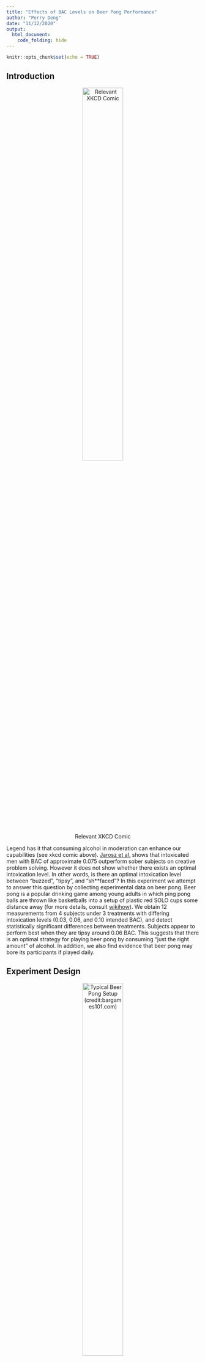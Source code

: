 ```yaml
---
title: "Effects of BAC Levels on Beer Pong Performance"
author: "Perry Deng"
date: "11/12/2020"
output: 
  html_document:
    code_folding: hide
---
```


```r
knitr::opts_chunk$set(echo = TRUE)
```
## Introduction
<center>

![Relevant XKCD Comic](https://imgs.xkcd.com/comics/ballmer_peak.png){width=50%}

</center>

Legend has it that consuming alcohol in moderation can enhance our capabilities (see xkcd comic above). [Jarosz et al.](https://www.sciencedirect.com/science/article/pii/S1053810012000037) shows that intoxicated men with BAC of approximate 0.075 outperform sober subjects on creative problem solving. However it does not show whether there exists an optimal intoxication level. In other words, is there an optimal intoxication level between "buzzed", "tipsy", and "sh\*\*faced"? In this experiment we attempt to answer this question by collecting experimental data on beer pong. Beer pong is a popular drinking game among young adults in which ping pong balls are thrown like basketballs into a setup of plastic red SOLO cups some distance away (for more details, consult [wikihow](https://www.wikihow.com/Play-Beer-Pong)). We obtain 12 measurements from 4 subjects under 3 treatments with differing intoxication levels (0.03, 0.06, and 0.10 intended BAC), and detect statistically significant differences between treatments. Subjects appear to perform best when they are tipsy around 0.06 BAC. This suggests that there is an optimal strategy for playing beer pong by consuming "just the right amount" of alcohol. In addition, we also find evidence that beer pong may bore its participants if played daily.

## Experiment Design
<center>

![Typical Beer Pong Setup (credit:bargames101.com)](https://bargames101.com/wp-content/uploads/2018/12/beer-pong-game_t20_kogeJx.jpg){width=50%}

</center>

To study different intoxication levels, we prepare 3 dosage levels of 180 proof alcohol to achieve 0.03 (low), 0.06 (medium), and 0.10 (high) blood alcohol content (BAC) in subjects. For reference, 0.08 BAC is the federal threshold for criminal DUI in the United States. We recruit 4 drinking-age college students as subjects. Due to the ongoing coronavirus pandemic in the US, there was difficulty in recruiting more subjects. Dosages are customized for each subject given their body weight to achieve the desired BAC level using an [online calculator](http://www.clevelandclinic.org/health/interactive/alcohol_calculator.asp). Each dose is also mixed with sugary juice to cover up the alcoholic taste, so that the subject cannot reliably tell the alcoholic content by taste alone. Repeated measures are administered on each subjects, each receiving one dose of all three treatments in random order. This yields a Randomized Complete Block Design (RCBD) with $N=12$ reponses total, with each subject being considered a block. Each dose is administered on a different night to maintain independence between responses, and subjects are not informed of dosages until after experiment conclusion. Each subject is asked to wait for 30 mins after each dose in order to digest the ethanol. They also practice for around 5 minutes before measurements, to reduce the possible variance introduced by different levels of subject familiarity with the game. Each measurement is taken by recording the number of ping pong balls scored into a standard setup of 10 cups over 20 shots. For simplicity, subjects are asked to throw ping pong balls into the cups in succession, without drinking beer in between shots, and cups are not removed when they are scored, unlike the actual beer pong game.

## Experiment Results

### Data Table
```r
df = read.csv('pong.csv')
df$Dosage <- factor(df$Dosage, levels=c("Low", "Medium", "High"))

library(purrr)
library(reshape2)
transposed_data = dcast(df[c("Subject", "Dosage", "Score")], Subject~Dosage, value.var="Score")
rownames(transposed_data) = map(transposed_data[, 1], function(initial) paste("Subject ", initial))
colnames(transposed_data) = map(colnames(transposed_data), function(level) paste(level, " Dose"))
transposed_data[, 1] = NULL
library(knitr)
kable(transposed_data, caption="Beer Pong Scores")
```

### Visualization
First, let us visualize the data with a boxplot.
```r
dot_colors = rgb(0.3,0.5,0.4,0.6)
boxplot(df$Score ~ df$Dosage, col=dot_colors, ylab="Scores", xlab="Dosage", ylim=c(0, 20))
```

From above plot, we can see that medium dosage has the highest distribution of scores, which intuitively makes sense - the subjects might be drunk enough to be relaxed but not enough to significantly impair their senses. However, the differences might be caused by random statistical noise rather than actual dosage effects. We thus investigate whether the differences are statistically significant given our sample size.

### Hypothesis Testing
Our statistical model can be expressed as
$$y_{ij}=\mu + \tau_{i} + \beta_{j} + \epsilon_{ij}$$
where $y_{ij}$ and $\epsilon_{ij}$ are the score and random error for the $i$th treatment and $j$th subject respectively, $\mu$ is the mean beer pong score, $\tau_{i}$ is the $i$th treatment effect, $\beta_{j}$ is the $j$th block effect, and $1\leq i\leq3$, $1\leq j\leq4$. Our null hypothesis is $$H_0: \tau_1 = \tau_2 = \tau_3$$

#### ANOVA test
Through analysis of variance (ANOVA) we detect statistically significant differences in average strength with $P(F>F_0 | H_0)=0.0412$.
```r
model = aov(Score ~ Dosage + Subject, data=df)
print(summary(model))
# EXPECTED CONSOLE OUTPUT
#             Df Sum Sq Mean Sq F value Pr(>F)  
# Dosage       2  33.17  16.583   5.686 0.0412 *
# Subject      3  18.25   6.083   2.086 0.2036  
# Residuals    6  17.50   2.917                 
# ---
# Signif. codes:  0 ‘***’ 0.001 ‘**’ 0.01 ‘*’ 0.05 ‘.’ 0.1 ‘ ’ 1
```

#### Treatment Comparisons
We can also use Tukey's method to see which pairs of treatments have statistically different effects. Using a confidence level of 95%, we conclude that there is significant difference between medium dosage and low dosage, but the difference between estimated high and medium or high and low dosage effects are not large enough to be considered statistically significant with our sample size.
```r
library(multcompView)
tukey_comparisons = TukeyHSD(x=model, 'Dosage', conf.level=0.95)
plot(tukey_comparisons, col=dot_colors)
```

#### Model Adequacy
We check several assumptions to confirm the validity of our ANOVA test. Firstly, we check that the residuals are normally distributed. We see below that the quantiles of the residual roughly correspond to the theoretical normal distribution quantiles. Shapiro-wilk test also fails to reject the hypothesis that the residuals are normally distributed (p=0.35).
```r
df$Residuals = model$residuals
library(car)
qqPlot(df$Residuals, col=dot_colors, col.lines="brown", pch=19, envelope=FALSE)
print(shapiro.test(df$Residuals))
# EXPECTED CONSOLE OUTPUT
# [1] 2 9
#
# 	Shapiro-Wilk normality test
# 
# data:  df$Residuals
# W = 0.9274, p-value = 0.3534
```

We then check that residuals have about the same variance with regard to each treatment level and subject. We see that there is no large deviations in between residual variances of different dosages. While it looks like high dosage measurements have slightly smaller residuals, as does subject B, the deviations are not large enough in magnitude to be considered statistically signifcant by Levene's Test (p=0.69, p=0.52).
```r
boxplot(Residuals~Dosage, data=df, col=dot_colors)
print(leveneTest(Score~Dosage, data=df))
boxplot(Residuals~Subject, data=df, col=dot_colors)
print(leveneTest(Score~Subject, data=df))
# EXPECTED CONSOLE OUTPUT
# Levene's Test for Homogeneity of Variance (center = median)
#       Df F value Pr(>F)
# group  2  0.3818 0.6932
#        9               
# Levene's Test for Homogeneity of Variance (center = median)
#       Df F value Pr(>F)
# group  3  0.7982 0.5287
#        8     
```

We also visualize model residuals over scores to check for irregularities. 
```r
plot(df$Score, df$Residuals, col=dot_colors, pch=19)
abline(h=0,col="brown")
```

There appears to be no obvious relationship between the score measured and the model residuals.

Lastly, we visualize model residuals over the order at which the subject receives the dose.
```r
plot(df$Order, df$Residuals, col=dot_colors, pch=19)
abline(h=0,col="brown")
```

There appears to be a strong negative relationship between residuals and the dose order. This suggests that subjects perform worse as time goes on. It might be explained by increased fatigue or boredom with playing beer pong in an experimental setting, over 3 consecutive days. Luckily, the order for each treatment is randomized and thus this finding does not affect the validity of our statistical analysis.

We therefore conclude that the assumptions for our ANOVA model are reasonably met. We reject the null hypothesis that the dosage effects are the same with high confidence, and conclude that there is a statistically significant difference between effects of different ethanol dosages on beer pong performance.

## Summary
To summarize, we find evidence that there is an optimal strategy for consuming alcohol to achieve the best performance on beer pong games, and it may not be consuming as much as possible or as little as possible, but somewhere in between. While we only have 12 measurements, the differences are large enough to be statistiscally significant. We hope that this inspires future research into finding the optimal level of intoxication for various tasks.